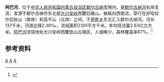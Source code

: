 {{multiple issues|
{{expand|time=2016-08-13T19:25:45+00:00}}
{{onesource|time=2016-08-13T19:25:45+00:00}}
{{refimprove|time=2016-08-13T19:25:45+00:00}}
}}
'''阿巴河'''，位于[[中华人民共和国|中华人民共和国]][[内蒙古自治区|内蒙古自治区]][[额尔古纳市|额尔古纳市]]境内，是[[额尔古纳河|额尔古纳河]]右岸支流，发源于额尔古纳市东北部[[大兴安岭|大兴安岭]]西麓石碓山，蜿蜒向西南流，穿行在好哈拉尔后肚山（南岸）和高平山（北岸）之间，于[[奇乾乡|奇乾乡]]东北汇入额尔古纳河。河长137千米，河道比降2.39‰，流域面积2391平方千米。年均径流量2.63亿立方米。[[阿巴河|阿巴河]]流域地处大兴安岭西麓低山丘陵区，人烟稀少，森林覆盖率67%。<ref name="中国河湖大典">{{cite book zh |author=《[[中国河湖大典|中国河湖大典]]》编纂委员会 |title=《中国河湖大典·黑龙江、辽河卷》 |format=M |edition=1 |location=北京 |publisher=中国水利水电出版社 |date=2014年4月 |pages=27页 |id= ISBN 978-7-5170-1950-3}}</ref>

== 参考资料 ==
{{reflist}}

[[Category:内蒙古河流|A]]
[[Category:黑龍江水系|A]]
[[Category:额尔古纳市|A]]